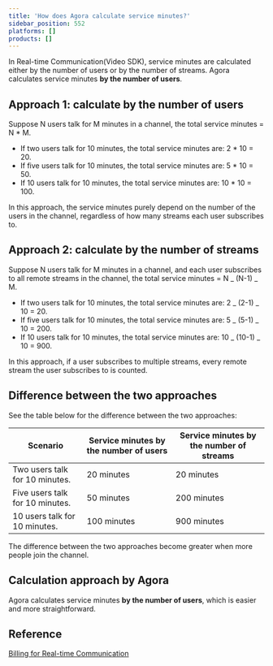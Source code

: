 ```yaml
---
title: 'How does Agora calculate service minutes?'
sidebar_position: 552
platforms: []
products: []
---
```



In Real-time Communication(Video SDK), service minutes are calculated either by the number of users or by the number of streams. Agora calculates service minutes **by the number of users**.

## Approach 1: calculate by the number of users

Suppose N users talk for M minutes in a channel, the total service minutes = N \* M.

- If two users talk for 10 minutes, the total service minutes are: 2 \* 10 = 20.
- If five users talk for 10 minutes, the total service minutes are: 5 \* 10 = 50.
- If 10 users talk for 10 minutes, the total service minutes are: 10 \* 10 = 100.

In this approach, the service minutes purely depend on the number of the users in the channel, regardless of how many streams each user subscribes to.

## Approach 2: calculate by the number of streams

Suppose N users talk for M minutes in a channel, and each user subscribes to all remote streams in the channel, the total service minutes = N _ (N-1) _ M.

- If two users talk for 10 minutes, the total service minutes are: 2 _ (2-1) _ 10 = 20.
- If five users talk for 10 minutes, the total service minutes are: 5 _ (5-1) _ 10 = 200.
- If 10 users talk for 10 minutes, the total service minutes are: 10 _ (10-1) _ 10 = 900.

In this approach, if a user subscribes to multiple streams, every remote stream the user subscribes to is counted.

## Difference between the two approaches

See the table below for the difference between the two approaches:

| Scenario                        | Service minutes by the number of users | Service minutes by the number of streams |
| ------------------------------- | -------------------------------------- | ---------------------------------------- |
| Two users talk for 10 minutes.  | 20 minutes                             | 20 minutes                               |
| Five users talk for 10 minutes. | 50 minutes                             | 200 minutes                              |
| 10 users talk for 10 minutes.   | 100 minutes                            | 900 minutes                              |

The difference between the two approaches become greater when more people join the channel.

## Calculation approach by Agora

Agora calculates service minutes **by the number of users**, which is easier and more straightforward.

## Reference

[Billing for Real-time Communication](/realtime-communication/reference/billing-policies)
